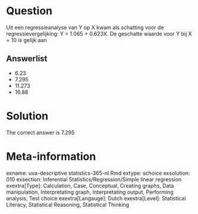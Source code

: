 Question
========

Uit een regressieanalyse van Y op X kwam als schatting voor de regressievergelijking: Y = 1.065 + 0.623X. De geschatte waarde voor Y bij X = 10 is gelijk aan

Answerlist
----------
* 6.23
* 7.295
* 11.273
* 16.88

Solution
========

The correct answer is  7.295

Meta-information
================
exname: uva-descriptive statistics-365-nl.Rmd
extype: schoice
exsolution: 010
exsection: Inferential Statistics/Regression/Simple linear regression
exextra[Type]: Calculation, Case, Conceptual, Creating graphs, Data manipulation, Interpretating graph, Interpretating output, Performing analysis, Test choice
exextra[Langauge]: Dutch
exextra[Level]: Statistical Literacy, Statistical Reasoning, Statistical Thinking
